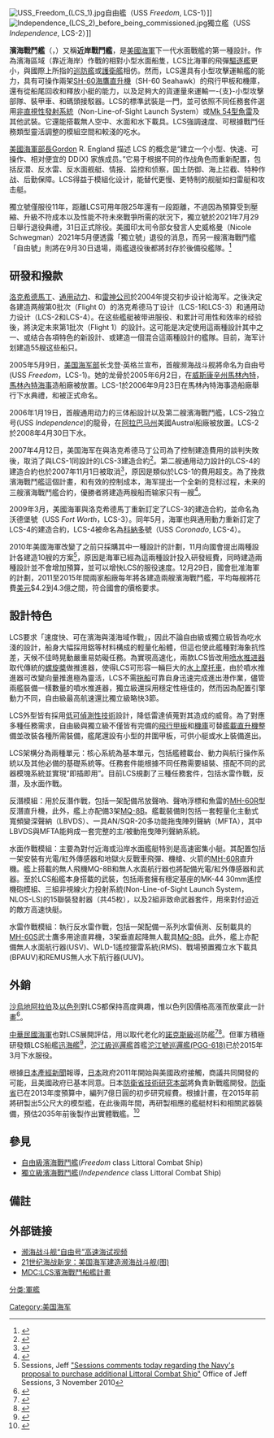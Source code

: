 {{noteTA
|1=zh-hans:濒海战斗舰; zh-hant:濱海戰鬥艦;
}}
[[File:USS_Freedom_(LCS_1).jpg|right]]自由艦（USS ''Freedom'', LCS-1）]]
[[File:Independence_(LCS_2)_before_being_commissioned.jpg|right]]獨立艦（USS ''Independence'', LCS-2）]]

'''濱海戰鬥艦'''（'''{{lang|en|Littoral Combat Ship}}'''，'''{{lang|en|LCS}}'''）又稱'''近岸戰鬥艦'''，是[[美國海軍|美國海軍]]下一代水面戰艦的第一種設計。作為濱海區域（靠近海岸）作戰的相對小型水面船隻，LCS比海軍的飛彈[[驅逐艦|驅逐艦]]更小，與國際上所指的[[巡防艦|巡防艦]]或[[護衛艦|護衛艦]]相仿。然而，LCS還具有小型攻擊運輸艦的能力，具有可操作兩架[[SH-60海鷹直升機|SH-60海鷹直升機]]（SH-60 Seahawk）的飛行甲板和機庫，還有從船尾回收和釋放小艇的能力，以及足夠大的貨運量來運輸一-{支}-小型攻擊部隊、裝甲車、和碼頭接駁器。LCS的標準武裝是一門{{le|Mk 110 57公釐舰炮|Bofors 57 mm Naval Automatic Gun L/70}}，並可依照不同任務套件選用[[非直視性發射系統|非直視性發射系統]]（Non-Line-of-Sight Launch System）或[[Mk_54型魚雷|Mk 54型魚雷]]及其他武裝。它還能搭載無人空中、水面和水下載具。LCS強調速度、可根據戰鬥任務類型靈活調整的模組空間和較淺的吃水。

[[美國海軍部長|美國海軍部長]]Gordon R. England 描述 LCS 的概念是“建立一个小型、快速、可操作、相对便宜的 DD(X) 家族成员。”它易于根据不同的作战角色而重新配置，包括反潜、反水雷、反水面舰艇、情报、监控和侦察，国土防御、海上拦截、特种作战、后勤保障。LCS得益于模組化设计，能替代更慢、更特制的舰艇如扫雷艇和攻击艇。

獨立號僅服役11年，距離LCS可用年限25年還有一段距離，不過因為預算受到壓縮、升級不符成本以及性能不符未來戰爭所需的狀況下，獨立號於2021年7月29日舉行退役典禮，31日正式除役。美國印太司令部女發言人史威格曼（Nicole Schwegman）2021年5月便透露「獨立號」退役的消息，而另一艘濱海戰鬥艦「自由號」則將在9月30日退場，兩艦退役後都將封存於後備役艦隊。<ref>{{Cite web|url=https://news.ltn.com.tw/news/world/breakingnews/3625453|title=軍情動態》僅服役11年 美國海軍獨立號濱海作戰艦提前除役 - 國際|date=2021年8月3日|website=自由時報電子報|access-date=2021年8月8日|archive-date=2021年8月8日|archive-url=https://web.archive.org/web/20210808060126/https://news.ltn.com.tw/news/world/breakingnews/3625453|dead-url=no}}</ref>

==研發和撥款==
[[洛克希德·马丁|洛克希德馬丁]]、[[通用动力|通用动力]]、和[[雷神公司|雷神公司]]於2004年提交初步设计給海军。之後決定各建造两艘第0批次（Flight 0）的洛克希德马丁设计（LCS-1和LCS-3）和通用动力设计（LCS-2和LCS-4）。在这些艦艇被带进服役、和累計可用性和效率的经验後，將決定未來第1批次（Flight 1）的設計。这可能是决定使用這兩種設計其中之一、或结合各項特色的新設計、或建造一個混合這兩種設計的艦隊。目前，海军计划建造55艘这些船只。

2005年5月9日，[[美国海军部|美国海军部]]长戈登·英格兰宣布，首艘濒海战斗舰將命名为自由号(USS ''Freedom''，LCS-1)。她的龙骨於2005年6月2日，在[[威斯康辛州|威斯康辛州]][[馬林內特_(威斯康辛州)|馬林內特]]，[[馬林內特海事|馬林內特海事]]造船廠被放置。LCS-1於2006年9月23日在馬林內特海事造船廠舉行下水典禮，和被正式命名。 

2006年1月19日，首艘通用动力的三体船設計以及第二艘濱海戰鬥艦，LCS-2独立号(USS ''Independence'')的龍骨，在[[阿拉巴马州|阿拉巴马州]]美國Austral船廠被放置。LCS-2於2008年4月30日下水。

2007年4月12日，美国海军在與洛克希德马丁公司為了控制建造費用的談判失敗後，取消了與LCS-1同設計的LCS-3建造合約<ref>{{cite press release|title=Navy Cancels Lockheed Ship Deal|publisher=Washington Post|date=2007-04-13|url=http://www.washingtonpost.com/wp-dyn/content/article/2007/04/12/AR2007041202159.html|accessdate=2007-07-22|archive-date=2008-05-15|archive-url=https://web.archive.org/web/20080515233100/http://www.washingtonpost.com/wp-dyn/content/article/2007/04/12/AR2007041202159.html|dead-url=no}}</ref>。第二艘通用动力設計的LCS-4的建造合約也於2007年11月1日被取消<ref>{{cite press release|title=U.S.Navy Press Release No. 1269-07|date=2007-11-01|url=http://www.defenselink.mil/releases/release.aspx?releaseid=11449|accessdate=2007-11-01|archive-date=2007-11-04|archive-url=https://web.archive.org/web/20071104071146/http://www.defenselink.mil/releases/release.aspx?releaseid=11449|dead-url=no}}</ref>，原因是類似於LCS-1的費用超支。為了挽救濱海戰鬥艦這個計畫，和有效的控制成本，海军提出一个全新的竞标过程，未来的三艘濱海戰鬥艦合約，優勝者將建造两艘船而输家只有一艘<ref>{{cite press release|title=Navy Restarting Contest for Halted Shipbuilding Program|publisher=Washington Post|date=2008-04-03|url=http://www.washingtonpost.com/wp-dyn/content/article/2008/04/02/AR2008040203210.html|accessdate=2008-04-30|archive-date=2012-11-04|archive-url=https://web.archive.org/web/20121104180557/http://www.washingtonpost.com/wp-dyn/content/article/2008/04/02/AR2008040203210.html|dead-url=no}}</ref>。

2009年3月，美國海軍與洛克希德馬丁重新訂定了LCS-3的建造合約，並命名為沃德堡號（USS ''Fort Worth''，LCS-3）。同年5月，海軍也與通用動力重新訂定了LCS-4的建造合約，LCS-4被命名為<u>科納多</u>號（USS ''Coronado'', LCS-4）。

2010年美國海軍改變了之前只採購其中一種設計的計劃，11月向國會提出兩種設計各建造10艘的方案<ref>Sessions, Jeff [http://www.globalsecurity.org/military/library/news/2010/11/mil-101103-sessions01.htm "Sessions comments today regarding the Navy's proposal to purchase additional Littoral Combat Ship"] {{Wayback|url=http://www.globalsecurity.org/military/library/news/2010/11/mil-101103-sessions01.htm |date=20111014145009 }} Office of Jeff Sessions, 3 November 2010</ref>，原因是海軍已經為這兩種設計投入研發經費，同時建造兩種設計並不會增加預算，並可以增快LCS的服役速度。12月29日，國會批准海軍的計劃，2011至2015年間兩家船廠每年將各建造兩艘濱海戰鬥艦，平均每艘將花費[[美元|美元]]$4.2到4.3億之間，符合國會的價格要求。

==設計特色==
LCS要求「速度快、可在濱海與淺海域作戰」，因此不論自由級或獨立級皆為吃水淺的設計，船身大幅採用鋁等材料構成的輕量化船體，但這也使此艦種對海象抗性差，天候不佳時晃動嚴重易妨礙任務。為實現高速化，兩款LCS皆改用[[喷水推进器|喷水推进器]]取代傳統的[[螺旋槳|螺旋槳]]做推進器，使得LCS可形容一輛巨大的[[水上電單車|水上摩托車]]，由於噴水推進器可改變向量推進極為靈活，LCS不需[[拖船|拖船]]可靠自身迅速完成進出港作業，儘管兩艦裝備一樣數量的噴水推進器，獨立級還採用穩定性極佳的{{tsl|en|Trimaran|三體船}}，然而因為配置引擎動力不同，自由級最高航速還比獨立級略快3節。

LCS外型皆有採用[[低可偵測性技術|低可偵測性技術]]設計，降低雷達偵蒐對其造成的威脅。為了對應多種任務需求，自由級與獨立級不僅皆有完備的[[飛行甲板|飛行甲板]]和[[機庫|機庫]]可替[[艦載機|艦載]][[直升機|直升機]]整備並改裝各種所需裝備，艦尾還設有小型的井圍甲板，可供小艇或水上裝備進出。

LCS架構分為兩種單元：核心系統為基本單元，包括艦體載台、動力與航行操作系統以及其他必備的基礎系統等。任務套件能根據不同任務需要組裝、搭配不同的武器模塊系統並實現“即插即用”。目前LCS規劃了三種任務套件，包括水雷作戰，反潛，及水面作戰。

反潛模組：用於反潛作戰，包括一架配備吊放聲吶、聲吶浮標和魚雷的[[MH-60R|MH-60R]]型反潛直升機，此外，艦上亦配備3架[[MQ-8火力偵察兵無人機|MQ-8B]]。艦載裝備則包括一套輕量化主動式寬頻變深聲納（LBVDS）、一具AN/SQR-20多功能拖曳陣列聲納（MFTA），其中LBVDS與MFTA能夠成一套完整的主/被動拖曳陣列聲納系統。

水面作戰模組：主要為對付近海或沿岸水面艦艇特別是高速密集小艇。其配置包括一架安裝有光電/紅外傳感器和地獄火反戰車飛彈、機槍、火箭的[[SH-60海鷹直升機|MH-60R]]直升機。艦上搭載的無人飛機MQ-8B和無人水面航行器也將配備光電/紅外傳感器和武器。至於LCS船艦本身搭載的武裝，包括兩套擁有穩定基座的MK-44 30mm遙控機砲模組、三組非視線火力投射系統(Non-Line-of-Sight Launch System，NLOS-LS)的15聯裝發射器（共45枚），以及2組非致命武器套件，用來對付迫近的敵方高速快艇。

水雷作戰模組：執行反水雷作戰，包括一架配備一系列水雷偵測、反制載具的[[SH-60海鷹直升機|MH-60S]]武士鷹多用途直昇機，3架垂直起降無人載具[[MQ-8火力偵察兵無人機|MQ-8B]]。此外，艦上亦配備無人水面航行器(USV)、WLD-1遙控獵雷系統(RMS)、戰場預置獨立水下載具(BPAUV)和REMUS無人水下航行器(UUV)。

==外銷==
[[沙烏地阿拉伯|沙烏地阿拉伯]]及[[以色列|以色列]]對LCS都保持高度興趣，惟以色列因價格高漲而放棄此一計畫<ref>{{Cite web |url=http://defense-update.com/newscast/1107/news/141107_lcsi.htm |title=Israel's Littoral Combat Ship Program (LCS-I) |accessdate=2011-10-12 |archive-date=2012-04-06 |archive-url=https://web.archive.org/web/20120406145550/http://www.defense-update.com/newscast/1107/news/141107_lcsi.htm |dead-url=yes }}</ref>。

[[中華民國海軍|中華民國海軍]]也對LCS展開評估，用以取代老化的[[諾克斯級|諾克斯級]]巡防艦<ref>{{Cite web |url=http://www.etaiwannews.com/etn/news_content.php?id=1152955&lang=eng_news |title=MND denies having finalized aging frigate replacement plan: MND |accessdate=2011-10-12 |archive-date=2011-12-13 |archive-url=https://web.archive.org/web/20111213173050/http://www.etaiwannews.com/etn/news_content.php?id=1152955&lang=eng_news |dead-url=no }}</ref><ref>{{Cite web |url=http://military.cntv.cn/program/jqgcs/20100729/102567.shtml |title=台欲购美濒海战斗舰新反潜机 升级海战装备 |accessdate=2011-10-12 |archive-date=2014-10-06 |archive-url=https://web.archive.org/web/20141006145038/http://military.cntv.cn/program/jqgcs/20100729/102567.shtml |dead-url=no }}</ref>。但軍方積極研發類LCS船艦[[迅海艦|迅海艦]]<ref>{{Cite web|url=https://www.youtube.com/watch?v=1sjZBN2ML2c|title=20110426 公視晚間新聞 美週刊我迅海艦將嚇阻中國航母|website=Youtube|access-date=2021-09-10|archive-date=2021-09-10|archive-url=https://web.archive.org/web/20210910064811/https://www.youtube.com/watch?v=1sjZBN2ML2c|dead-url=no}}</ref>，[[沱江級巡邏艦|沱江級巡邏艦]]首艦[[沱江號巡邏艦|沱江號巡邏艦(PGG-618)]]已於2015年3月下水服役。

根據[[日本|日本]][[產經新聞|產經新聞]]報導，[[日本|日本]]政府2011年開始與美國政府接觸，商議共同開發的可能，且美國政府已基本同意。日本[[防衛省技術研究本部|防衛省技術研究本部]]將負責新戰艦開發。[[防衛省|防衛省]]已在2013年度預算中，編列7億日圓的初步研究經費。根據計畫，在2015年前將研製出5公尺大的模型艦，在此後兩年間，再研製相應的艦艇材料和相關武器裝備，預估2035年前後製作出實體戰艦。<ref>{{Cite web |url=https://tw.news.yahoo.com/%E6%8A%97%E4%B8%AD%E6%93%B4%E5%BC%B5-%E6%97%A5%E7%BE%8E%E8%81%AF%E6%89%8B%E7%A0%94%E7%99%BC%E6%96%B0%E6%88%B0%E8%89%A6-213000018.html |title=抗中擴張-日美聯手研發新戰艦 |accessdate=2020-07-27 |archive-date=2020-07-27 |archive-url=https://web.archive.org/web/20200727124055/https://tw.news.yahoo.com/%E6%8A%97%E4%B8%AD%E6%93%B4%E5%BC%B5-%E6%97%A5%E7%BE%8E%E8%81%AF%E6%89%8B%E7%A0%94%E7%99%BC%E6%96%B0%E6%88%B0%E8%89%A6-213000018.html |dead-url=no }}</ref>

==參見==
*[[自由级濒海战斗舰|自由級濱海戰鬥艦]](''Freedom'' class Littoral Combat Ship)
*[[獨立級濱海戰鬥艦|獨立級濱海戰鬥艦]](''Independence'' class Littoral Combat Ship)

==備註==
{{reflist}}

==外部链接==
{{海军主题}}
*[http://www.youtube.com/watch?v=Q98yrPKxmig 濒海战斗舰“自由号”高速海试视频] {{Wayback|url=http://www.youtube.com/watch?v=Q98yrPKxmig |date=20091123231847 }}
*[http://mil.news.sina.com.cn/2006-02-21/1059352375.html 21世纪海战新宠：美国海军建造濒海战斗舰(图)] {{Wayback|url=http://mil.news.sina.com.cn/2006-02-21/1059352375.html |date=20071210234626 }}
*[http://www.mdc.idv.tw/mdc/navy/usanavy/lcs.htm MDC:LCS濱海戰鬥船艦計畫] {{Wayback|url=http://www.mdc.idv.tw/mdc/navy/usanavy/lcs.htm |date=20110206203836 }}
{{19世纪和20世纪作战舰只类型}}
{{美國海軍濱海戰鬥艦}}

[[Category:美国海军|Category:美国海军]]
[[分类:軍艦|分类:軍艦]]
